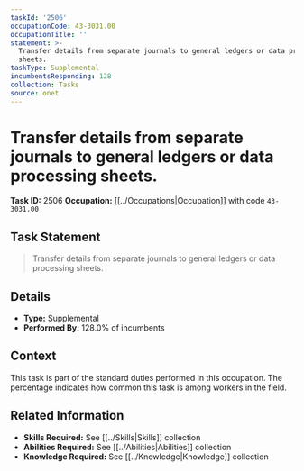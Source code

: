 ```yaml
---
taskId: '2506'
occupationCode: 43-3031.00
occupationTitle: ''
statement: >-
  Transfer details from separate journals to general ledgers or data processing
  sheets.
taskType: Supplemental
incumbentsResponding: 128
collection: Tasks
source: onet
---
```

# Transfer details from separate journals to general ledgers or data processing sheets.

**Task ID:** 2506
**Occupation:** [[../Occupations|Occupation]] with code `43-3031.00`

## Task Statement

> Transfer details from separate journals to general ledgers or data processing sheets.

## Details

- **Type:** Supplemental
- **Performed By:** 128.0% of incumbents

## Context

This task is part of the standard duties performed in this occupation. The percentage indicates how common this task is among workers in the field.

## Related Information

- **Skills Required:** See [[../Skills|Skills]] collection
- **Abilities Required:** See [[../Abilities|Abilities]] collection
- **Knowledge Required:** See [[../Knowledge|Knowledge]] collection
